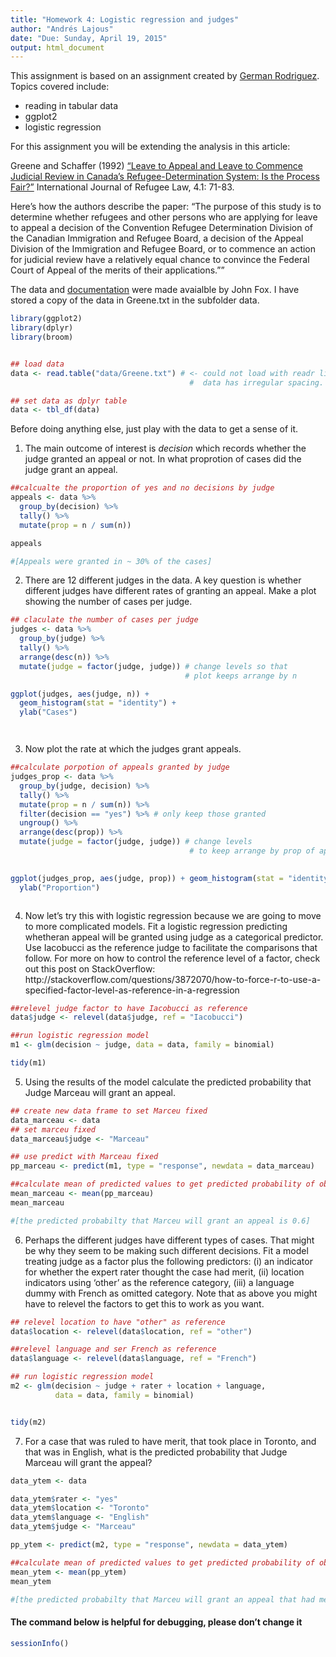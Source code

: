 ```yaml
---
title: "Homework 4: Logistic regression and judges"
author: "Andrés Lajous"
date: "Due: Sunday, April 19, 2015"
output: html_document
---
```


This assignment is based on an assignment created by [German Rodriguez](http://data.princeton.edu/wws509/sets/set3.html).  Topics covered include:

- reading in tabular data
- ggplot2
- logistic regression

For this assignment you will be extending the analysis in this article:

Greene and Schaffer (1992) ["Leave to Appeal and Leave to Commence Judicial Review in Canada's Refugee-Determination System: Is the Process Fair?"](http://yorkspace.library.yorku.ca/xmlui/handle/10315/7864) International Journal of Refugee Law, 4.1: 71-83.

Here's how the authors describe the paper:
"The purpose of this study is to determine whether refugees and other persons who are applying for leave to appeal a decision of the Convention Refugee Determination Division of the Canadian Immigration and Refugee Board, a decision of the Appeal Division of the Immigration and Refugee Board, or to commence an action for judicial review have a relatively equal chance to convince the Federal Court of Appeal of the merits of their applications.""

The data and [documentation](http://socserv.mcmaster.ca/jfox/Books/Applied-Regression-2E/datasets/Greene.pdf) were made avaialble by John Fox.  I have stored a copy of the data in Greene.txt in the subfolder data.


```r
library(ggplot2)
library(dplyr)
library(broom)


## load data
data <- read.table("data/Greene.txt") # <- could not load with readr library.
                                        #  data has irregular spacing.

## set data as dplyr table
data <- tbl_df(data)


```

Before doing anything else, just play with the data to get a sense of it.

(@) The main outcome of interest is *decision* which records whether the judge granted an appeal or not.  In what proprotion of cases did the judge grant an appeal.

```r
##calcualte the proportion of yes and no decisions by judge
appeals <- data %>%
  group_by(decision) %>%
  tally() %>%
  mutate(prop = n / sum(n))

appeals

#[Appeals were granted in ~ 30% of the cases]

```

(@) There are 12 different judges in the data. A key question is whether different judges have different rates of granting an appeal.  Make a plot showing the number of cases per judge.

```r

## claculate the number of cases per judge
judges <- data %>%
  group_by(judge) %>%
  tally() %>%
  arrange(desc(n)) %>%
  mutate(judge = factor(judge, judge)) # change levels so that
                                       # plot keeps arrange by n

ggplot(judges, aes(judge, n)) +
  geom_histogram(stat = "identity") +
  ylab("Cases")




```

(@) Now plot the rate at which the judges grant appeals. 

```r
##calculate porpotion of appeals granted by judge
judges_prop <- data %>%
  group_by(judge, decision) %>%
  tally() %>%
  mutate(prop = n / sum(n)) %>%
  filter(decision == "yes") %>% # only keep those granted
  ungroup() %>%
  arrange(desc(prop)) %>%
  mutate(judge = factor(judge, judge)) # change levels
                                        # to keep arrange by prop of appeals
  

ggplot(judges_prop, aes(judge, prop)) + geom_histogram(stat = "identity") +
  ylab("Proportion")



```

(@) Now let's try this with logistic regression because we are going to move to more complicated models.  Fit a logistic regression predicting whetheran appeal will be granted using judge as a categorical predictor. Use Iacobucci as the reference judge to facilitate the comparisons that follow. For more on how to control the reference level of a factor, check out this post on StackOverflow: http://stackoverflow.com/questions/3872070/how-to-force-r-to-use-a-specified-factor-level-as-reference-in-a-regression

```r

##relevel judge factor to have Iacobucci as reference
data$judge <- relevel(data$judge, ref = "Iacobucci")

##run logistic regression model
m1 <- glm(decision ~ judge, data = data, family = binomial)

tidy(m1)

```

(@) Using the results of the model calculate the predicted probability that Judge Marceau will grant an appeal.

```r

## create new data frame to set Marceu fixed
data_marceau <- data
## set marceu fixed
data_marceau$judge <- "Marceau"

## use predict with Marceau fixed
pp_marceau <- predict(m1, type = "response", newdata = data_marceau)

##calculate mean of predicted values to get predicted probability of observed cases
mean_marceau <- mean(pp_marceau)
mean_marceau

#[the predicted probabilty that Marceu will grant an appeal is 0.6]

```

(@) Perhaps the different judges have different types of cases.  That might be why they seem to be making such different decisions.  Fit a model treating judge as a factor plus the following predictors: (i) an indicator for whether the expert rater thought the case had merit, (ii) location indicators using 'other' as the reference category, (iii) a language dummy with French as omitted category.  Note that as above you might have to relevel the factors to get this to work as you want.

```r

## relevel location to have "other" as reference
data$location <- relevel(data$location, ref = "other")

##relevel language and ser French as reference
data$language <- relevel(data$language, ref = "French")

## run logistic regression model
m2 <- glm(decision ~ judge + rater + location + language,
          data = data, family = binomial)


tidy(m2)

```

(@) For a case that was ruled to have merit, that took place in Toronto, and that was in English, what is the predicted probability that Judge Marceau will grant the appeal?

```r

data_ytem <- data

data_ytem$rater <- "yes"
data_ytem$location <- "Toronto"
data_ytem$language <- "English"
data_ytem$judge <- "Marceau"

pp_ytem <- predict(m2, type = "response", newdata = data_ytem)

##calculate mean of predicted values to get predicted probability of observed cases
mean_ytem <- mean(pp_ytem)
mean_ytem

#[the predicted probabilty that Marceu will grant an appeal that had merit, took place in Toronto and that was in english is ~ 0.9]

```


#### The command below is helpful for debugging, please don't change it

```r
sessionInfo()
```


